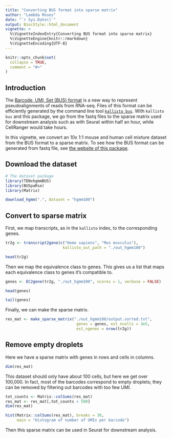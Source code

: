 ```yaml
---
title: "Converting BUS format into sparse matrix"
author: "Lambda Moses"
date: "`r Sys.Date()`"
output: BiocStyle::html_document
vignette: >
  %\VignetteIndexEntry{Converting BUS format into sparse matrix}
  %\VignetteEngine{knitr::rmarkdown}
  %\VignetteEncoding{UTF-8}
---
```


```r
knitr::opts_chunk$set(
  collapse = TRUE,
  comment = "#>"
)
```

## Introduction
The [Barcode, UMI, Set (BUS) format](https://www.biorxiv.org/content/early/2018/11/21/472571) is a new way to represent pseudoalignments of reads from RNA-seq. Files of this format can be efficiently generated by the command line tool [`kallisto bus`](https://pachterlab.github.io/kallisto/manual). With `kallisto bus` and this package, we go from the fastq files to the sparse matrix used for downstream analysis such as with Seurat within half an hour, while CellRanger would take hours. 

In this vignette, we convert an 10x 1:1 mouse and human cell mixture dataset from the BUS format to a sparse matrix. To see how the BUS format can be generated from fastq file, see [the website of this package](https://bustools.github.io/BUS_notebooks_R/index.html).

## Download the dataset
```r
# The dataset package
library(TENxhgmmBUS)
library(BUSpaRse)
library(Matrix)
```

```r
download_hgmm(".", dataset = "hgmm100")
```

## Convert to sparse matrix
First, we map transcripts, as in the `kallisto` index, to the corresponding genes. 
```r
tr2g <- transcript2gene(c("Homo sapiens", "Mus musculus"),
                         kallisto_out_path = "./out_hgmm100")
```

```r
head(tr2g)
```

Then we map the equivalence class to genes. This gives us a list that maps each equivalence class to genes it's compatible to.
```r
genes <- EC2gene(tr2g, "./out_hgmm100", ncores = 1, verbose = FALSE)
```

```r
head(genes)
```

```r
tail(genes)
```

Finally, we can make the sparse matrix.
```r
res_mat <- make_sparse_matrix("./out_hgmm100/output.sorted.txt",
                               genes = genes, est_ncells = 3e5, 
                               est_ngenes = nrow(tr2g))
```

## Remove empty droplets
Here we have a sparse matrix with genes in rows and cells in columns.
```r
dim(res_mat)
```

This dataset should only have about 100 cells, but here we get over 100,000. In fact, most of the barcodes correspond to empty droplets; they can be removed by filtering out barcodes with too few UMI.

```r
tot_counts <- Matrix::colSums(res_mat)
res_mat <- res_mat[,tot_counts > 500]
dim(res_mat)
```

```r
hist(Matrix::colSums(res_mat), breaks = 30, 
     main = "Histogram of number of UMIs per barcode")
```

Then this sparse matrix can be used in Seurat for downstream analysis.
